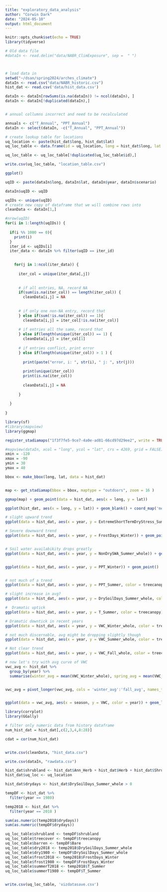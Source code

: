 ```yaml
---
title: "exploratory_data_analysis"
author: "Corwin Dark"
date: "2024-05-10"
output: html_document
---
```


```r
knitr::opts_chunk$set(echo = TRUE)
library(tidyverse)
```



```r

# Old data file
#dataIn <- read.delim("data/NABR_ClimExposure", sep =  " ")



# load data in
setwd("~/dsan/spring2024/arches_climate")
dataIn <- read.csv("data/NABR_historic.csv")
hist_dat <- read.csv('data/hist_data.csv')

dataIn <- dataIn[rowSums(is.na(dataIn)) != ncol(dataIn), ]
dataIn <- dataIn[!duplicated(dataIn),]


# annual collumns incorrect and need to be recalculated

```

```r

annuals <- c("T_Annual", "PPT_Annual")
dataIn <- select(dataIn, -c("T_Annual", "PPT_Annual"))


```

```r

# create lookup table for locations
uq_location <- paste(hist_dat$long, hist_dat$lat)
uq_loc_table <- data.frame(id = uq_location, long = hist_dat$long, lat = hist_dat$lat)

uq_loc_table <- uq_loc_table[!duplicated(uq_loc_table$id),]

write.csv(uq_loc_table, "location_table.csv")

ggplot()

```


```r

uqID <- paste(dataIn$long, dataIn$lat, dataIn$year, dataIn$scenario)


```


```r

dataIn$uqID <- uqID
```

```r

uqIDs <- unique(uqID)
# create new copy of dataframe that we will combine rows into
cleanData <- dataIn[1,]

#nrow(uqID)
for(i in 1:length(uqIDs)) {
  
  if(i %% 1000 == 0){
    print(i)
  }
  iter_id <- uqIDs[i]
  iter_data <- dataIn %>% filter(uqID == iter_id)

  
    for(j in 1:ncol(iter_data)) {
      
      iter_col = unique(iter_data[,j])
      
      
      # if all entries, NA, record NA
      if(sum(is.na(iter_col)) == length(iter_col)) {
        cleanData[i,j] = NA 
        
        
      # if only one non-NA entry, record that  
      } else if(sum(!is.na(iter_col)) == 1){
        cleanData[i,j] = iter_col[!is.na(iter_col)]
      
      # if entries all the same, record that
      } else if(length(unique(iter_col)) == 1) {
        cleanData[i,j] = iter_col[1]
      
      # if entries conflict, print error
      } else if(length(unique(iter_col)) > 1 ) {
        
        print(paste("error, i: ", str(i), " j: ", str(j)))
        
        print(unique(iter_col))
        print(is.na(iter_col))
        
        cleanData[i,j] = NA
      
      }
    
  }
    
}


```


```r
library(sf)
#library(mapview)
library(ggmap)

register_stadiamaps("1f3f7fe5-9ce7-4a0e-ad81-66cd97d29ee2", write = TRUE)

#mapview(dataIn, xcol = "long", ycol = "lat", crs = 4269, grid = FALSE)
xmin = -120
xmax = -90
ymin = 30
ymax = 40

bbox <- make_bbox(long, lat, data = hist_dat)


map <- get_stadiamap(bbox = bbox, maptype = "outdoors", zoom = 16 )

ggmap(map) + geom_point(data = hist_dat, aes(x = long, y = lat))

ggplot(hist_dat, aes(x = long, y = lat)) + geom_blank() + coord_map('mercator') + annotation_raster(ggmap, xmin, xmax, ymin, ymax)

```

```r

# slight upward trend
ggplot(data = hist_dat, aes(x = year, y = ExtremeShortTermDryStress_Summer_whole)) + geom_point()

# Severe downward trend
ggplot(data = hist_dat, aes(x = year, y = FrostDays_Winter)) + geom_point()


# Soil water availabikity drops greatly
ggplot(data = hist_dat, aes(x = year, y = NonDrySWA_Summer_whole)) + geom_point()


ggplot(data = hist_dat, aes(x = year, y = PPT_Winter)) + geom_point()


# not much of a trend       
ggplot(data = hist_dat, aes(x = year, y = PPT_Summer, color = treecanopy)) + geom_point()

# slight increase in avg?
ggplot(data = hist_dat, aes(x = year, y = DrySoilDays_Summer_whole, color = treecanopy)) + geom_point()

#  Dramatic uptick
ggplot(data = hist_dat, aes(x = year, y = T_Summer, color = treecanopy)) + geom_point()

# Dramatic downtick in recent years
ggplot(data = hist_dat, aes(x = year, y = VWC_Winter_whole, color = treecanopy)) + geom_point()

# not much discernable, avg might be dropping slightly though
ggplot(data = hist_dat, aes(x = year, y = VWC_Summer_whole, color = treecanopy)) + geom_point()

# Not clear trend
ggplot(data = hist_dat, aes(x = year, y = VWC_Fall_whole, color = treecanopy)) + geom_point()


```

```r


# now let's try with avg curve of VWC
vwc_avg <- hist_dat %>%
  group_by(year) %>%
  summarise(winter_avg = mean(VWC_Winter_whole), spring_avg = mean(VWC_Spring_whole), summer_avg = mean(VWC_Summer_whole), fall_avg = mean(VWC_Fall_whole))


vwc_avg = pivot_longer(vwc_avg, cols = 'winter_avg':'fall_avg', names_to = 'season', values_to = 'VWC')


ggplot(data = vwc_avg, aes(x = season, y = VWC, color = year)) + geom_line()
```


```r

library(corrplot)
library(GGally)

# filter only numeric data from history dataframe
num_hist_dat = hist_dat[,c(2,3,4,8:28)]

cdat = cor(num_hist_dat)



```


```r

write.csv(cleanData, "hist_data.csv")

```

```r

write.csv(dataIn, "rawdata.csv")

```


```r

hist_dat$shrubland <- hist_dat$Ann_Herb + hist_dat$Herb + hist_dat$Shrub + hist_dat$Litter
hist_dat$uq_loc <- uq_location

hist_dat$drydays <- hist_dat$DrySoilDays_Summer_whole > 0

tempDF <- hist_dat %>%
  filter(year == 1980)

temp2018 <- hist_dat %>%
  filter(year == 2018 )

sum(as.numeric(temp2018$drydays))
sum(as.numeric(tempDF$drydays))

uq_loc_table$shrubland <- tempDF$shrubland
uq_loc_table$treecover <- tempDF$treecanopy
uq_loc_table$barren <- tempDF$Bare
uq_loc_table$dry2018 <- temp2018$DrySoilDays_Summer_whole
uq_loc_table$dry1980 <- tempDF$DrySoilDays_Summer_whole
uq_loc_table$frost2018 <- temp2018$FrostDays_Winter
uq_loc_table$frost1980 <- tempDF$FrostDays_Winter
uq_loc_table$summerT2018 <- temp2018$T_Summer
uq_loc_table$summerT1980 <- tempDF$T_Summer


write.csv(uq_loc_table, 'vizdatasave.csv')
```